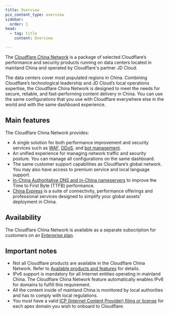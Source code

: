 ```yaml
---
title: Overview
pcx_content_type: overview
sidebar:
  order: 1
head:
  - tag: title
    content: Overview

---
```


The [Cloudflare China Network](https://www.cloudflare.com/china-network/) is a package of selected Cloudflare’s performance and security products running on data centers located in mainland China and operated by Cloudflare's partner JD Cloud.

The data centers cover most populated regions in China. Combining Cloudflare’s technological leadership and JD Cloud’s local operations expertise, the Cloudflare China Network is designed to meet the needs for secure, reliable, and fast-performing content delivery in China. You can use the same configurations that you use with Cloudflare everywhere else in the world and with the same dashboard experience.

## Main features

The Cloudflare China Network provides:

* A single solution for both performance improvement and security services such as [WAF](/waf/), [DDoS](/ddos-protection/), and [bot management](/bots/).
* An unified experience for managing network traffic and security posture. You can manage all configurations on the same dashboard.
* The same customer support capabilities as Cloudflare’s global network. You may also have access to premium service and local language support.
* [In-China Authoritative DNS and in-China nameservers](/china-network/concepts/china-dns/) to improve the Time to First Byte (TTFB) performance.
* [China Express](/china-network/concepts/china-express) is a suite of connectivity, performance offerings and professional services designed to simplify your global assets' deployment in China.

## Availability

The Cloudflare China Network is available as a separate subscription for customers on an [Enterprise plan](https://www.cloudflare.com/plans/enterprise/).

## Important notes

* Not all Cloudflare products are available in the Cloudflare China Network. Refer to [Available products and features](/china-network/reference/available-products/) for details.
* IPv6 support is mandatory for all Internet entities operating in mainland China. The Cloudflare China Network feature automatically enables IPv6 for domains to fulfill this requirement.
* All the content inside of mainland China is monitored by local authorities and has to comply with local regulations.
* You must have a valid [ICP (Internet Content Provider) filing or license](/china-network/concepts/icp/) for each apex domain you wish to onboard to Cloudflare.
